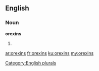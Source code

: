==English==

===Noun===
'''orexins'''

# {{plural of|[[orexin]]}}

[[Category:English plurals]]

[[ar:orexins]]
[[fr:orexins]]
[[ku:orexins]]
[[my:orexins]]